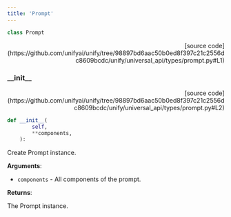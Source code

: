 ```yaml
---
title: 'Prompt'
---
```


```python
class Prompt
```

<p align="right">[source code](https://github.com/unifyai/unify/tree/98897bd6aac50b0ed8f397c21c2556dc8609bcdc/unify/universal_api/types/prompt.py#L1)</p>



### \_\_init\_\_

<p align="right">[source code](https://github.com/unifyai/unify/tree/98897bd6aac50b0ed8f397c21c2556dc8609bcdc/unify/universal_api/types/prompt.py#L2)</p>

```python
def __init__(
        self,
        **components,
    ):
```

Create Prompt instance.

**Arguments**:

- `components` - All components of the prompt.



**Returns**:

The Prompt instance.